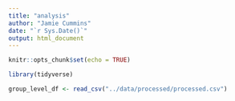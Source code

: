 ```yaml
---
title: "analysis"
author: "Jamie Cummins"
date: "`r Sys.Date()`"
output: html_document
---
```


```r

knitr::opts_chunk$set(echo = TRUE)

```


```r

library(tidyverse)

group_level_df <- read_csv("../data/processed/processed.csv")

```
